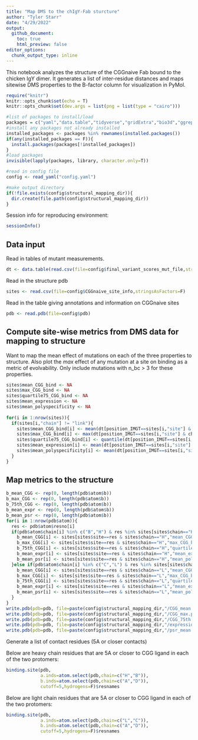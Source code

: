 ```yaml
---
title: "Map DMS to the chIgY-Fab sturcture"
author: "Tyler Starr"
date: "4/29/2022"
output:
  github_document:
    toc: true
    html_preview: false
editor_options: 
  chunk_output_type: inline
---
```

This notebook analyzes the structure of the CGGnaive Fab bound to the chicken IgY dimer. It generates a list of inter-residue distances and maps sitewise DMS properties to the B-factor column for visualization in PyMol.

```r
require("knitr")
knitr::opts_chunk$set(echo = T)
knitr::opts_chunk$set(dev.args = list(png = list(type = "cairo")))

#list of packages to install/load
packages = c("yaml","data.table","tidyverse","gridExtra","bio3d","ggrepel")
#install any packages not already installed
installed_packages <- packages %in% rownames(installed.packages())
if(any(installed_packages == F)){
  install.packages(packages[!installed_packages])
}
#load packages
invisible(lapply(packages, library, character.only=T))

#read in config file
config <- read_yaml("config.yaml")

#make output directory
if(!file.exists(config$structural_mapping_dir)){
  dir.create(file.path(config$structural_mapping_dir))
}

```
Session info for reproducing environment:
```r
sessionInfo()
```

## Data input

Read in tables of mutant measurements.

```r
dt <- data.table(read.csv(file=config$final_variant_scores_mut_file,stringsAsFactors=F))
```

Read in the structure pdb

```r
sites <- read.csv(file=config$CGGnaive_site_info,stringsAsFactors=F)
```

Read in the table giving annotations and information on CGGnaive sites
```r
pdb <- read.pdb(file=config$pdb)
```


## Compute site-wise metrics from DMS data for mapping to structure

Want to map the mean effect of mutations on each of the three properties to structure. Also plot the *max* effect of any mutation at a site on binding as a metric of evolvability. Only include mutations with n_bc > 3 for these properties.
```r
sites$mean_CGG_bind <- NA
sites$max_CGG_bind <- NA
sites$quartile75_CGG_bind <- NA
sites$mean_expression <- NA
sites$mean_polyspecificity <- NA
  
for(i in 1:nrow(sites)){
  if(sites[i,"chain"] != "link"){
    sites$mean_CGG_bind[i] <- mean(dt[position_IMGT==sites[i,"site"] & chain==sites[i,"chain"] & wildtype != mutant & n_bc_bind_CGG>3,delta_bind_CGG],na.rm=T)
    sites$max_CGG_bind[i] <- max(dt[position_IMGT==sites[i,"site"] & chain==sites[i,"chain"] & wildtype != mutant & n_bc_bind_CGG>3,delta_bind_CGG],na.rm=T)
    sites$quartile75_CGG_bind[i] <- quantile(dt[position_IMGT==sites[i,"site"] & chain==sites[i,"chain"] & wildtype != mutant & n_bc_bind_CGG>3,delta_bind_CGG],0.75,na.rm=T)
    sites$mean_expression[i] <- mean(dt[position_IMGT==sites[i,"site"] & chain==sites[i,"chain"] & wildtype != mutant & n_bc_expr>3,delta_expr],na.rm=T)
    sites$mean_polyspecificity[i] <- mean(dt[position_IMGT==sites[i,"site"] & chain==sites[i,"chain"] & wildtype != mutant & n_bc_psr>3,delta_psr],na.rm=T)
  }
}

```


## Map metrics to the structure
```r
b_mean_CGG <- rep(0, length(pdb$atom$b))
b_max_CGG <- rep(0, length(pdb$atom$b))
b_75th_CGG <- rep(0, length(pdb$atom$b))
b_mean_expr <- rep(0, length(pdb$atom$b))
b_mean_psr <- rep(0, length(pdb$atom$b))
for(i in 1:nrow(pdb$atom)){
  res <- pdb$atom$resno[i]
  if(pdb$atom$chain[i] %in% c("B","H") & res %in% sites[sites$chain=="H","site"]){
    b_mean_CGG[i] <- sites[sites$site==res & sites$chain=="H","mean_CGG_bind"]
    b_max_CGG[i] <- sites[sites$site==res & sites$chain=="H","max_CGG_bind"]
    b_75th_CGG[i] <- sites[sites$site==res & sites$chain=="H","quartile75_CGG_bind"]
    b_mean_expr[i] <- sites[sites$site==res & sites$chain=="H","mean_expression"]
    b_mean_psr[i] <- sites[sites$site==res & sites$chain=="H","mean_polyspecificity"]
  }else if(pdb$atom$chain[i] %in% c("C","L") & res %in% sites[sites$chain=="L","site"]){
    b_mean_CGG[i] <- sites[sites$site==res & sites$chain=="L","mean_CGG_bind"]
    b_max_CGG[i] <- sites[sites$site==res & sites$chain=="L","max_CGG_bind"]
    b_75th_CGG[i] <- sites[sites$site==res & sites$chain=="L","quartile75_CGG_bind"]
    b_mean_expr[i] <- sites[sites$site==res & sites$chain=="L","mean_expression"]
    b_mean_psr[i] <- sites[sites$site==res & sites$chain=="L","mean_polyspecificity"]
  }
}
write.pdb(pdb=pdb, file=paste(config$structural_mapping_dir,"/CGG_mean.pdb",sep=""), b=b_mean_CGG)
write.pdb(pdb=pdb, file=paste(config$structural_mapping_dir,"/CGG_max.pdb",sep=""), b=b_max_CGG)
write.pdb(pdb=pdb, file=paste(config$structural_mapping_dir,"/CGG_75th.pdb",sep=""), b=b_75th_CGG)
write.pdb(pdb=pdb, file=paste(config$structural_mapping_dir,"/expression_mean.pdb",sep=""), b=b_mean_expr)
write.pdb(pdb=pdb, file=paste(config$structural_mapping_dir,"/psr_mean.pdb",sep=""), b=b_mean_psr)

```

Generate a list of contact residues (5A or closer contacts)

Below are heavy chain residues that are 5A or closer to CGG ligand in each of the two protomers:

```r
binding.site(pdb,
             a.inds=atom.select(pdb,chain=c("H","B")),
             b.inds=atom.select(pdb,chain=c("A","D")),
             cutoff=5,hydrogens=F)$resnames

```

Below are light chain residues that are 5A or closer to CGG ligand in each of the two protomers:

```r
binding.site(pdb,
             a.inds=atom.select(pdb,chain=c("L","C")),
             b.inds=atom.select(pdb,chain=c("A","D")),
             cutoff=5,hydrogens=F)$resnames

```